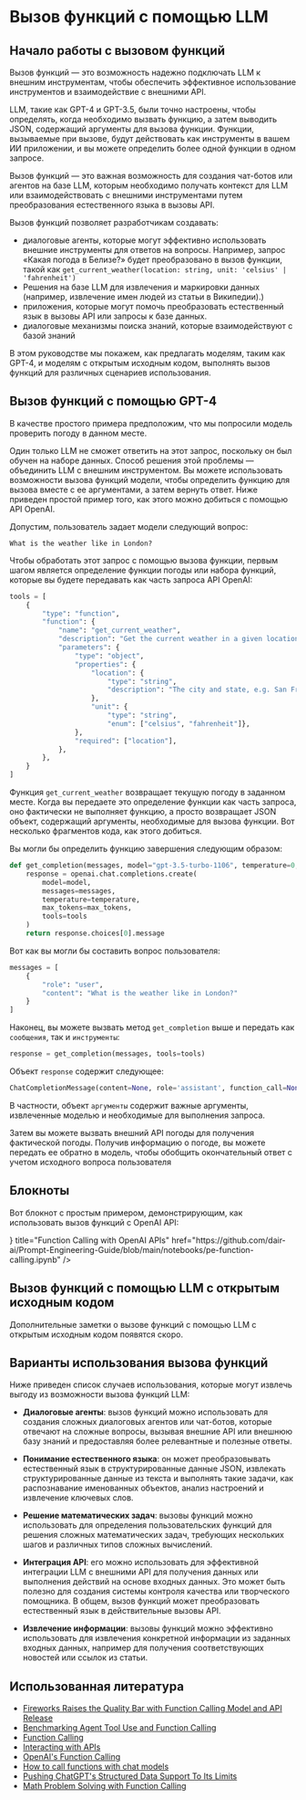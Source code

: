 # Вызов функций с помощью LLM


## Начало работы с вызовом функций

Вызов функций — это возможность надежно подключать LLM к внешним инструментам, чтобы обеспечить эффективное использование инструментов и взаимодействие с внешними API.

LLM, такие как GPT-4 и GPT-3.5, были точно настроены, чтобы определять, когда необходимо вызвать функцию, а затем выводить JSON, содержащий аргументы для вызова функции. Функции, вызываемые при вызове, будут действовать как инструменты в вашем ИИ приложении, и вы можете определить более одной функции в одном запросе.

Вызов функций — это важная возможность для создания чат-ботов или агентов на базе LLM, которым необходимо получать контекст для LLM или взаимодействовать с внешними инструментами путем преобразования естественного языка в вызовы API.

Вызов функций позволяет разработчикам создавать:

- диалоговые агенты, которые могут эффективно использовать внешние инструменты для ответов на вопросы. Например, запрос «Какая погода в Белизе?» будет преобразовано в вызов функции, такой как `get_current_weather(location: string, unit: 'celsius' | 'fahrenheit')`
- Решения на базе LLM для извлечения и маркировки данных (например, извлечение имен людей из статьи в Википедии).)
- приложения, которые могут помочь преобразовать естественный язык в вызовы API или запросы к базе данных.
- диалоговые механизмы поиска знаний, которые взаимодействуют с базой знаний

В этом руководстве мы покажем, как предлагать моделям, таким как GPT-4, и моделям с открытым исходным кодом, выполнять вызов функций для различных сценариев использования.

## Вызов функций с помощью GPT-4

В качестве простого примера предположим, что мы попросили модель проверить погоду в данном месте.

Один только LLM не сможет ответить на этот запрос, поскольку он был обучен на наборе данных. Способ решения этой проблемы — объединить LLM с внешним инструментом. Вы можете использовать возможности вызова функций модели, чтобы определить функцию для вызова вместе с ее аргументами, а затем вернуть ответ. Ниже приведен простой пример того, как этого можно добиться с помощью API OpenAI.

Допустим, пользователь задает модели следующий вопрос:

```
What is the weather like in London?
```

Чтобы обработать этот запрос с помощью вызова функции, первым шагом является определение функции погоды или набора функций, которые вы будете передавать как часть запроса API OpenAI:

```python
tools = [
    {
        "type": "function",
        "function": {
            "name": "get_current_weather",
            "description": "Get the current weather in a given location",
            "parameters": {
                "type": "object",
                "properties": {
                    "location": {
                        "type": "string",
                        "description": "The city and state, e.g. San Francisco, CA",
                    },
                    "unit": {
                        "type": "string", 
                        "enum": ["celsius", "fahrenheit"]},
                },
                "required": ["location"],
            },
        },   
    }
]
```

Функция `get_current_weather` возвращает текущую погоду в заданном месте. Когда вы передаете это определение функции как часть запроса, оно фактически не выполняет функцию, а просто возвращает JSON  объект, содержащий аргументы, необходимые для вызова функции. Вот несколько фрагментов кода, как этого добиться.

Вы могли бы определить функцию завершения следующим образом:

```python
def get_completion(messages, model="gpt-3.5-turbo-1106", temperature=0, max_tokens=300, tools=None):
    response = openai.chat.completions.create(
        model=model,
        messages=messages,
        temperature=temperature,
        max_tokens=max_tokens,
        tools=tools
    )
    return response.choices[0].message
```

Вот как вы могли бы составить вопрос пользователя:

```python
messages = [
    {
        "role": "user",
        "content": "What is the weather like in London?"
    }
]
```

Наконец, вы можете вызвать метод `get_completion` выше и передать как `сообщения`, так и `инструменты`:

```python
response = get_completion(messages, tools=tools)
```

Объект `response` содержит следующее:

```python
ChatCompletionMessage(content=None, role='assistant', function_call=None, tool_calls=[ChatCompletionMessageToolCall(id='...', function=Function(arguments='{"location":"London","unit":"celsius"}', name='get_current_weather'), type='function')])
```

В частности, объект `аргументы` содержит важные аргументы, извлеченные моделью и необходимые для выполнения запроса.

Затем вы можете вызвать внешний API погоды для получения фактической погоды. Получив информацию о погоде, вы можете передать ее обратно в модель, чтобы обобщить окончательный ответ с учетом исходного вопроса пользователя

## Блокноты

Вот блокнот с простым примером, демонстрирующим, как использовать вызов функций с OpenAI API:

<Cards>
    <Card 
        icon={<CodeIcon />}
        title="Function Calling with OpenAI APIs"
        href="https://github.com/dair-ai/Prompt-Engineering-Guide/blob/main/notebooks/pe-function-calling.ipynb"
    />
</Cards>

## Вызов функций с помощью LLM с открытым исходным кодом
Дополнительные заметки о вызове функций с помощью LLM с открытым исходным кодом появятся скоро.

## Варианты использования вызова функций

Ниже приведен список случаев использования, которые могут извлечь выгоду из возможности вызова функций LLM:

- **Диалоговые агенты**: вызов функций можно использовать для создания сложных диалоговых агентов или чат-ботов, которые отвечают на сложные вопросы, вызывая внешние API или внешнюю базу знаний и предоставляя более релевантные и полезные ответы.

- **Понимание естественного языка**: он может преобразовывать естественный язык в структурированные данные JSON, извлекать структурированные данные из текста и выполнять такие задачи, как распознавание именованных объектов, анализ настроений и извлечение ключевых слов.

- **Решение математических задач**: вызовы функций можно использовать для определения пользовательских функций для решения сложных математических задач, требующих нескольких шагов и различных типов сложных вычислений.

- **Интеграция API**: его можно использовать для эффективной интеграции LLM с внешними API для получения данных или выполнения действий на основе входных данных. Это может быть полезно для создания системы контроля качества или творческого помощника. В общем, вызов функций может преобразовать естественный язык в действительные вызовы API.

- **Извлечение информации**: вызовы функций можно эффективно использовать для извлечения конкретной информации из заданных входных данных, например для получения соответствующих новостей или ссылок из статьи.


## Использованная литература
- [Fireworks Raises the Quality Bar with Function Calling Model and API Release](https://blog.fireworks.ai/fireworks-raises-the-quality-bar-with-function-calling-model-and-api-release-e7f49d1e98e9)
- [Benchmarking Agent Tool Use and Function Calling](https://blog.langchain.dev/benchmarking-agent-tool-use/)
- [Function Calling](https://ai.google.dev/docs/function_calling)
- [Interacting with APIs](https://python.langchain.com/docs/use_cases/apis)
- [OpenAI's Function Calling](https://platform.openai.com/docs/guides/function-calling)
- [How to call functions with chat models](https://cookbook.openai.com/examples/how_to_call_functions_with_chat_models)
- [Pushing ChatGPT's Structured Data Support To Its Limits](https://minimaxir.com/2023/12/chatgpt-structured-data/)
- [Math Problem Solving with Function Calling](https://github.com/svpino/openai-function-calling/blob/main/sample.ipynb)

